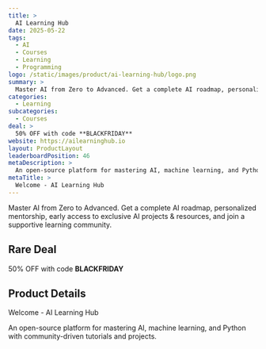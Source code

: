 ```yaml
---
title: >
  AI Learning Hub
date: 2025-05-22
tags:
  - AI
  - Courses
  - Learning
  - Programming
logo: /static/images/product/ai-learning-hub/logo.png
summary: >
  Master AI from Zero to Advanced. Get a complete AI roadmap, personalized mentorship, early access to exclusive AI projects & resources, and join a supportive learning community.
categories:
  - Learning
subcategories:
  - Courses
deal: >
  50% OFF with code **BLACKFRIDAY**
website: https://ailearninghub.io
layout: ProductLayout
leaderboardPosition: 46
metaDescription: >
  An open-source platform for mastering AI, machine learning, and Python with community-driven tutorials and projects.
metaTitle: >
  Welcome - AI Learning Hub
---
```

Master AI from Zero to Advanced. Get a complete AI roadmap, personalized mentorship, early access to exclusive AI projects & resources, and join a supportive learning community.

## Rare Deal

50% OFF with code **BLACKFRIDAY**

## Product Details

Welcome - AI Learning Hub

An open-source platform for mastering AI, machine learning, and Python with community-driven tutorials and projects.

